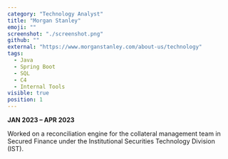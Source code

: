 ```yaml
---
category: "Technology Analyst"
title: "Morgan Stanley"
emoji: ""
screenshot: "./screenshot.png"
github: ""
external: "https://www.morganstanley.com/about-us/technology"
tags:
  - Java
  - Spring Boot
  - SQL
  - C4
  - Internal Tools
visible: true
position: 1
---
```


**JAN 2023 – APR 2023**

Worked on a reconciliation engine for the collateral management team in Secured Finance under the Institutional Securities Technology Division (IST).
